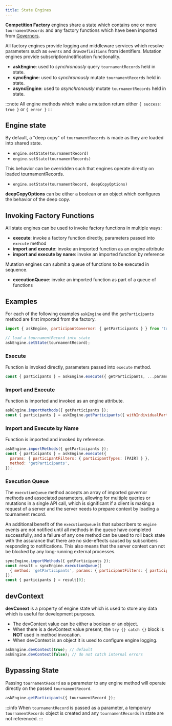 ```yaml
---
title: State Engines
---
```


**Competition Factory** engines share a state which contains one or more `tournamentRecords` and any factory functions which have been imported from [Governors](/docs/governors/governors-overview).

All factory engines provide logging and middleware services which resolve parameters such as `events` and `drawDefinitions` from identifiers.
Mutation engines provide subscription/notification functionality.

- **askEngine**: used to _synchronously_ query `tournamentRecords` held in state.
- **syncEngine**: used to _synchronously_ mutate `tournamentRecords` held in state.
- **asyncEngine**: used to _asynchronously_ mutate `tournamentRecords` held in state.

:::note
All engine methods which make a mutation return either `{ success: true }` or `{ error }`
:::

## Engine state

By default, a "deep copy" of `tournamentRecords` is made as they are loaded into shared state.

- `engine.setState(tournamentRecord)`
- `engine.setState(tournamentRecords)`

This behavior can be overridden such that engines operate directly on loaded tournamentRecords.

- `engine.setState(tournamentRecord, deepCopyOptions)`

**deepCopyOptions** can be either a boolean or an object which configures the behavior of the deep copy.

## Invoking Factory Functions

All state engines can be used to invoke factory functions in multiple ways:

- **execute**: invoke a factory function directly, parameters passed into `execute` method
- **import and execute**: invoke an imported function as an engine attribute
- **import and execute by name**: invoke an imported function by reference

Mutation engines can submit a queue of functions to be executed in sequence.

- **executionQueue**: invoke an imported function as part of a queue of functions

## Examples

For each of the following examples `askEngine` and the `getParticipants` method are first imported from the factory.

```js
import { askEngine, participantGovernor: { getParticipants } } from 'tods-competition-factory';

// load a tournamentRecord into state
askEngine.setState(tournamentRecord);
```

### Execute

Function is invoked directly, parameters passed into `execute` method.

```js
const { participants } = askEngine.execute({ getParticipants, ...params });
```

### Import and Execute

Function is imported and invoked as an engine attribute.

```js
askEngine.importMethods({ getParticipants });
const { participants } = askEngine.getParticipants({ withIndividualParticipants: true });
```

### Import and Execute by Name

Function is imported and invoked by reference.

```js
askEngine.importMethods({ getParticipants });
const { participants } = askEngine.execute({
  params: { participantFilters: { participantTypes: [PAIR] } },
  method: 'getParticipants',
});
```

### Execution Queue

The `executionQueue` method accepts an array of imported governor methods and associated parameters,
allowing for multiple queries or mutations in a single API call, which is significant if a client is making a
request of a server and the server needs to prepare context by loading a tournament record.

An additional benefit of the `executionQueue` is that subscribers to `engine` events are not notified
until all methods in the queue have completed successfully, and a failure of any one method can be used to roll back state
with the assurance that there are no side-effects caused by subscribers responding to notifications. This also means
that the server context can not be blocked by any long-running external processes.

```js
syncEngine.importMethods({ getParticipants });
const result = syncEngine.executionQueue([
  { method: 'getParticipants', params: { participantFilters: { participantTypes: [INDIVIDUAL] } } },
]);
const { participants } = result[0];
```

## devContext

**devConext** is a property of engine state which is used to store any data which is useful for development purposes.

- The devContext value can be either a boolean or an object.
- When there is a devContext value present, the `try {} catch {}` block is **NOT** used in method invocation.
- When devContext is an object it is used to configure engine logging.

```js
askEngine.devContext(true); // default
askEngine.devContext(false); // do not catch internal errors
```

## Bypassing State

Passing `tournamentRecord` as a parameter to any engine method will operate directly on the passed `tournamentRecord`.

```js
askEngine.getParticipants({ tournamentRecord });
```

:::info
When `tournamentRecord` is passed as a parameter, a temporary `tournamentRecords` object is created and any `tournamentRecords` in state are not referenced.
:::
